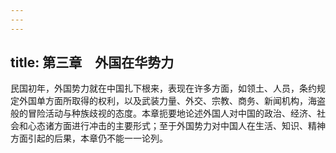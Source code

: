 ```yaml
---
---
---
```

title: 第三章　外国在华势力
---



民国初年，外国势力就在中国扎下根来，表现在许多方面，如领土、人员，条约规定外国单方面所取得的权利，以及武装力量、外交、宗教、商务、新闻机构，海盗般的冒险活动与种族歧视的态度。本章扼要地论述外国人对中国的政治、经济、社会和心态诸方面进行冲击的主要形式；至于外国势力对中国人在生活、知识、精神方面引起的后果，本章仍不能一一论列。